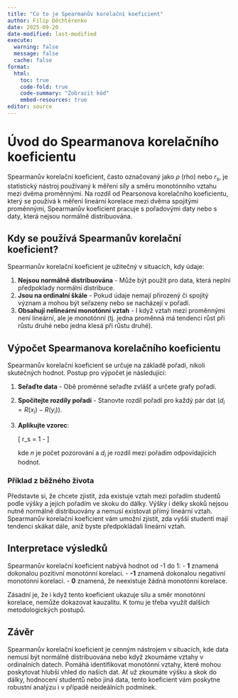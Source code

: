 ```yaml
---
title: "Co to je Spearmanův korelační koeficient"
author: Filip Děchtěrenko
date: 2025-09-20
date-modified: last-modified
execute:
  warning: false
  message: false
  cache: false
format:
  html:
    toc: true
    code-fold: true
    code-summary: "Zobrazit kód"
    embed-resources: true
editor: source
---
```


# Úvod do Spearmanova korelačního koeficientu

Spearmanův korelační koeficient, často označovaný jako $\rho$ (rho) nebo $r_s$, je statistický nástroj používaný k měření síly a směru monotónního vztahu mezi dvěma proměnnými. Na rozdíl od Pearsonova korelačního koeficientu, který se používá k měření lineární korelace mezi dvěma spojitými proměnnými, Spearmanův koeficient pracuje s pořadovými daty nebo s daty, která nejsou normálně distribuována.

## Kdy se používá Spearmanův korelační koeficient?

Spearmanův korelační koeficient je užitečný v situacích, kdy údaje:

1. **Nejsou normálně distribuována** - Může být použit pro data, která neplní předpoklady normální distribuce.
2. **Jsou na ordinalní škále** - Pokud údaje nemají přirozený či spojitý význam a mohou být seřazeny nebo se nacházejí v pořadí.
3. **Obsahují nelineární monotónní vztah** - I když vztah mezi proměnnými není lineární, ale je monotónní (tj. jedna proměnná má tendenci růst při růstu druhé nebo jedna klesá při růstu druhé).

## Výpočet Spearmanova korelačního koeficientu

Spearmanův korelační koeficient se určuje na základě pořadí, nikoli skutečných hodnot. Postup pro výpočet je následující:

1. **Seřaďte data** - Obě proměnné seřaďte zvlášť a určete grafy pořadí.
2. **Spočítejte rozdíly pořadí** - Stanovte rozdíl pořadí pro každý pár dat $(d_i = R(x_i) - R(y_i))$.
3. **Aplikujte vzorec**:
   
   \[
   r_s = 1 - \frac{6 \sum d_i^2}{n(n^2-1)}
   \]

   kde $n$ je počet pozorování a $d_i$ je rozdíl mezi pořadím odpovídajících hodnot.

### Příklad z běžného života

Představte si, že chcete zjistit, zda existuje vztah mezi pořadím studentů podle výšky a jejich pořadím ve skoku do dálky. Výšky i délky skoků nejsou nutně normálně distribuovány a nemusí existovat přímý lineární vztah. Spearmanův korelační koeficient vám umožní zjistit, zda vyšší studenti mají tendenci skákat dále, aniž byste předpokládali lineární vztah.

## Interpretace výsledků

Spearmanův korelační koeficient nabývá hodnot od -1 do 1:
- **1** znamená dokonalou pozitivní monotónní korelaci.
- **-1** znamená dokonalou negativní monotónní korelaci.
- **0** znamená, že neexistuje žádná monotónní korelace.

Zásadní je, že i když tento koeficient ukazuje sílu a směr monotónní korelace, nemůže dokazovat kauzalitu. K tomu je třeba využít dalších metodologických postupů.

## Závěr

Spearmanův korelační koeficient je cenným nástrojem v situacích, kde data nemusí být normálně distribuována nebo když zkoumáme vztahy v ordinalních datech. Pomáhá identifikovat monotónní vztahy, které mohou poskytovat hlubší vhled do našich dat. Ať už zkoumáte výšku a skok do dálky, hodnocení studentů nebo jiná data, tento koeficient vám poskytne robustní analýzu i v případě neideálních podmínek.


